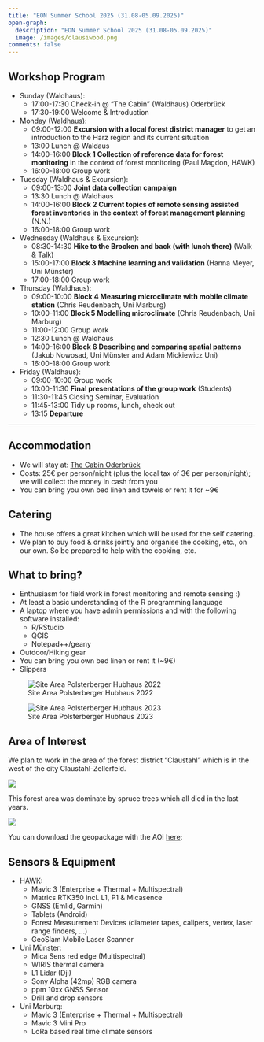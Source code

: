 ```yaml
---
title: "EON Summer School 2025 (31.08-05.09.2025)"
open-graph:
  description: "EON Summer School 2025 (31.08-05.09.2025)"
  image: /images/clausiwood.png
comments: false
---
```


```{=html}
<style>
  body {
  background-image: url("");
  background-size: cover;
  background-repeat: no-repeat;
}
  
</style>
```

<!-- # Welcome EON Summer School 2025 (31.08-05.09.2025) -->

<!-- ideas (2025): -->
<!-- - storing data from previous years -->
<!-- - inform about packages and data prereqs in advance (before the summer school -- due to the cabin weak wifi) -->

## Workshop Program

-   Sunday (Waldhaus):
    -   17:00-17:30 Check-in @ "The Cabin" (Waldhaus) Oderbrück
    -   17:30-19:00 Welcome & Introduction
    
-   Monday (Waldhaus):
    -    09:00-12:00 **Excursion with a local forest district manager** to get an introduction to the Harz region and its current situation
    -    13:00 Lunch @ Waldaus
    -    14:00-16:00 **Block 1 Collection of reference data for forest monitoring** in the context of forest monitoring (Paul Magdon, HAWK)
    -    16:00-18:00 Group work
      
-   Tuesday (Waldhaus & Excursion):
    -   09:00-13:00 **Joint data collection campaign**
    -   13:30 Lunch @ Waldhaus
    -   14:00-16:00 **Block 2 Current topics of remote sensing assisted forest inventories in the context of forest management planning** (N.N.) 
    -   16:00-18:00 Group work
      
-   Wednesday (Waldhaus & Excursion):
    <!-- -   09:00-13:00 **Excursion to NP-Harz** (Walk & Talk) -->
    <!-- -   13:30 Lunch @ Polsterbergerhubhaus -->
    -   08:30-14:30 **Hike to the Brocken and back (with lunch there)**  (Walk & Talk)
    -   15:00-17:00 **Block 3 Machine learning and validation** (Hanna Meyer, Uni Münster)
    -   17:00-18:00 Group work
    
-   Thursday (Waldhaus):
    -   09:00-10:00 **Block 4 Measuring microclimate with mobile climate station** (Chris Reudenbach, Uni Marburg)
    -   10:00-11:00 **Block 5 Modelling microclimate** (Chris Reudenbach, Uni Marburg)
    -   11:00-12:00 Group work
    -   12:30 Lunch @ Waldhaus
    -   14:00-16:00 **Block 6 Describing and comparing spatial patterns** (Jakub Nowosad, Uni Münster and Adam Mickiewicz Uni)
    -   16:00-18:00 Group work

-   Friday (Waldhaus):
    -   09:00-10:00 Group work
    -   10:00-11:30 **Final presentations of the group work** (Students)
    -   11:30-11:45 Closing Seminar, Evaluation
    -   11:45-13:00 Tidy up rooms, lunch, check out
    -   13:15 **Departure**

------------------------------------------------------------------------

## Accommodation

-   We will stay at: [The Cabin Oderbrück](https://oderbrueck.de/uebernachten-2/the-cabin-oderbrueck)
-   Costs: 25€ per person/night (plus the local tax of 3€ per person/night); we will collect the money in cash from you
-   You can bring you own bed linen and towels or rent it for \~9€

## Catering

-   The house offers a great kitchen which will be used for the self catering.
-   We plan to buy food & drinks jointly and organise the cooking, etc., on our own. So be prepared to help with the cooking, etc.

## What to bring?

-   Enthusiasm for field work in forest monitoring and remote sensing :)
-   At least a basic understanding of the R programming language
-   A laptop where you have admin permissions and with the following software installed:
    -   R/RStudio
    -   QGIS
    -   Notepad++/geany
-   Outdoor/Hiking gear
-   You can bring you own bed linen or rent it (\~9€)
-   Slippers

::: {layout-ncol="2"}
![Site Area Polsterberger Hubhaus 2022](/images/clausiwood.png)

![Site Area Polsterberger Hubhaus 2023](/images/2023.jpg)
:::

## Area of Interest

We plan to work in the area of the forest district "Claustahl" which is in the west of the city Claustahl-Zellerfeld.

![](https://pad.gwdg.de/uploads/632f2325-7a43-447e-8a23-1eb989b9218f.png)

This forest area was dominate by spruce trees which all died in the last years.

![](/images/aoi.png)

You can download the geopackage with the AOI [here](https://cloud.hawk.de/index.php/s/yomQwefzLDwyTa6):

## Sensors & Equipment

-   HAWK:
    -   Mavic 3 (Enterprise + Thermal + Multispectral)
    -   Matrics RTK350 incl. L1, P1 & Micasence 
    -   GNSS (Emlid, Garmin)
    -   Tablets (Android)
    -   Forest Measurement Devices (diameter tapes, calipers, vertex, laser range finders, ...)
    -   GeoSlam Mobile Laser Scanner
-   Uni Münster:
    -   Mica Sens red edge (Multispectral)
    -   WIRIS thermal camera
    -   L1 Lidar (Dji)
    -   Sony Alpha (42mp) RGB camera
    -   ppm 10xx GNSS Sensor
    -   Drill and drop sensors
-   Uni Marburg:
    - Mavic 3 (Enterprise + Thermal + Multispectral) 
    - Mavic 3 Mini Pro
    - LoRa based real time climate sensors 

